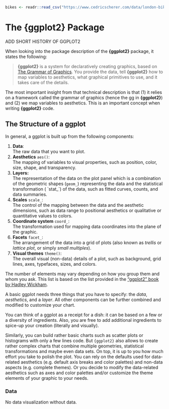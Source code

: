 ```r
bikes <- readr::read_csv("https://www.cedricscherer.com/data/london-bikes.csv", col_types = "Dcfffilllddddfc")
```

# The {ggplot2} Package {#ggplot}

<p class="comment">

ADD SHORT HISTORY OF GGPLOT2

</p>

When looking into the package description of the **{ggplot2}** package, it states the following:

> **{ggplot2}** is a system for declaratively creating graphics, based on [The Grammar of Graphics](https://link.springer.com/chapter/10.1007/978-3-642-21551-3_13). You provide the data, tell **{ggplot2}** how to map variables to aesthetics, what graphical primitives to use, and it takes care of the details.

The most important insight from that technical description is that (1) it relies on a framework called the grammar of graphics (hence the gg in **{ggplot2}**) and (2) we map variables to aesthetics. This is an important concept when writing **{ggplot2}** code.

## The Structure of a ggplot

In general, a ggplot is built up from the following components:

1.  **Data**:\
    The raw data that you want to plot.
2.  **Aesthetics** `aes()`:\
    The mapping of variables to visual properties, such as position, color, size, shape, and transparency.
3.  **Layers:**\
    The representation of the data on the plot panel which is a combination of the  geometric shapes (`geom_`) representing the data and the statistical transformation ( \`stat\_\`) of the data, such as fitted curves, counts, and data summaries.
4.  **Scales** `scale_`:\
    The control of the mapping between the data and the aesthetic dimensions, such as data range to positional aesthetics or qualitative or quantitative values to colors.
5.  **Coordinate system** `coord_`:\
    The transformation used for mapping data coordinates into the plane of the graphic.
6.  **Facets** `facet_`:\
    The arrangement of the data into a grid of plots (also known as *trellis* or *lattice plot*, or simply *small multiples*).
7.  **Visual themes** `theme()`:\
    The overall visual (non-data) details of a plot, such as background, grid lines, axes, typefaces, sizes, and colors.

<p class="note">

The number of elements may vary depending on how you group them and whom you ask. This list is based on the list provided in the ["ggplot2" book by Hadley Wickham](https://ggplot2-book.org/introduction.html).

</p>

A basic ggplot needs three things that you have to specify: the *data*, *aesthetics*, and a *layer*. All other components can be further combined and modified to customize your chart.

You can think of a ggplot as a receipt for a dish: it can be based on a few or a diversity of ingredients. Also, you are free to add additional ingredients to spice-up your creation (literally and visually). 

Similarly, you can build rather basic charts such as scatter plots or histograms with only a few lines code. But `{ggplot2}` also allows to create rather complex charts that combine multiple geometries, statistical transformations and maybe even data sets. On top, it is up to you how much effort you take to polish the plot. You can rely on the defaults used for data-related aesthetics (e.g. default axis breaks and color palettes) and non-data aspects (e.g. complete themes). Or you decide to modify the data-related aesthetics such as axes and color palettes and/or customize the theme elements of your graphic to your needs. 


### Data

No data visualization without data. 







